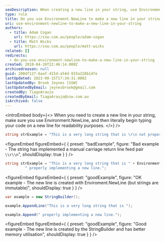 ```yaml
---
seoDescription: When creating a new line in your string, use Environment.NewLine to improve readability and memory utilization.
type: rule
title: Do you use Environment.NewLine to make a new line in your string?
uri: use-environment-newline-to-make-a-new-line-in-your-string
authors:
  - title: Adam Cogan
    url: https://ssw.com.au/people/adam-cogan
  - title: Matt Wicks
    url: https://ssw.com.au/people/matt-wicks
related: []
redirects:
  - do-you-use-environment-newline-to-make-a-new-line-in-your-string
created: 2018-04-26T22:46:14.000Z
archivedreason: null
guid: 200df127-6aaf-415d-a54d-933a228b14fe
lastUpdated: 2023-08-15T17:34:31.000Z
lastUpdatedBy: Brook Jeynes [SSW]
lastUpdatedByEmail: jeynesbrook@gmail.com
createdBy: TiagoAraujo
createdByEmail: TiagoAraujo@ssw.com.au
isArchived: false
---
```


<introEmbed
  body={<>
When you need to create a new line in your string, make sure you use Environment.NewLine, and then literally begin typing your code on a new line for readability purposes.
  </>}
/>
```csharp
string strExample = "This is a very long string that is \r\n not properly implementing a new line.";
```
<figureEmbed figureEmbed={ {
  preset: "badExample",
  figure: "Bad example - The string has implemented a manual carriage return line feed pair `\\r\\n`",
  shouldDisplay: true
} } />


```csharp
string strExample = "This is a very long string that is " + Environment.NewLine +
		 " properly implementing a new line.";
```
<figureEmbed figureEmbed={ {
  preset: "goodExample",
  figure: "OK example - The new line is created with Enviroment.NewLine (but strings are immutable)",
  shouldDisplay: true
} } />


```csharp
var example = new StringBuilder();

example.AppendLine("This is a very long string that is ");

example.Append(" properly implementing a new line.");
```
<figureEmbed figureEmbed={ {
  preset: "goodExample",
  figure: "Good example - The new line is created by the StringBuilder and has better memory utilisation",
  shouldDisplay: true
} } />
